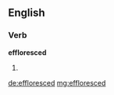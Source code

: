 ==English==

===Verb===
'''effloresced'''

# {{past of|effloresce}}

[[de:effloresced]]
[[mg:effloresced]]